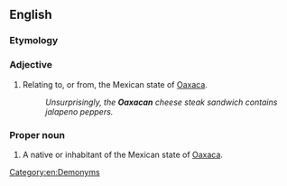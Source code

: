 ==English==

===Etymology===
{{suffix|en|Oaxaca|an}}

===Adjective===
{{en-adj|-}}

# Relating to, or from, the Mexican state of [[Oaxaca]].
#: ''Unsurprisingly, the '''Oaxacan''' cheese steak sandwich contains jalapeno peppers.''

===Proper noun===
{{en-noun}}

# A native or inhabitant of the Mexican state of [[Oaxaca]].

[[Category:en:Demonyms]]